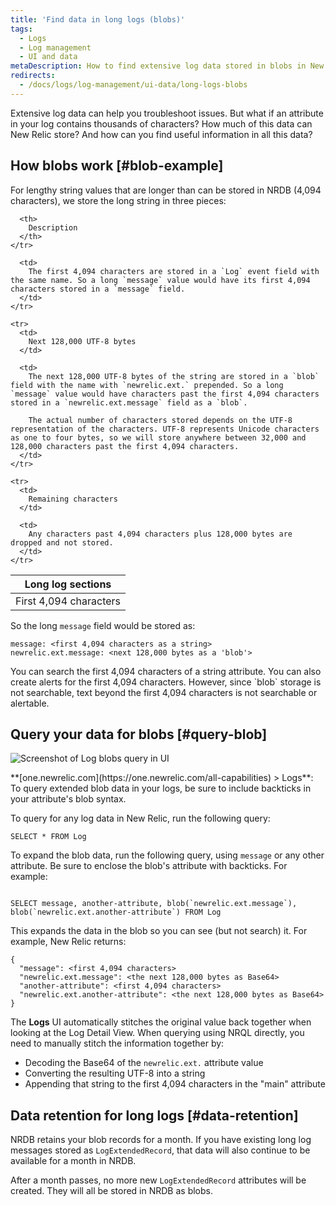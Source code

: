 ```yaml
---
title: 'Find data in long logs (blobs)'
tags:
  - Logs
  - Log management
  - UI and data
metaDescription: How to find extensive log data stored in blobs in New Relic.
redirects:
  - /docs/logs/log-management/ui-data/long-logs-blobs
---
```




Extensive log data can help you troubleshoot issues. But what if an attribute in your log contains thousands of characters? How much of this data can New Relic store? And how can you find useful information in all this data?

## How blobs work [#blob-example]

For lengthy string values that are longer than can be stored in NRDB (4,094 characters), we store the long string in three pieces:

<table>
  <thead>
    <tr>
      <th style={{ width: "200px" }}>
        Long log sections
      </th>

      <th>
        Description
      </th>
    </tr>
  </thead>

  <tbody>
    <tr>
      <td>
        First 4,094 characters
      </td>

      <td>
        The first 4,094 characters are stored in a `Log` event field with the same name. So a long `message` value would have its first 4,094 characters stored in a `message` field.
      </td>
    </tr>

    <tr>
      <td>
        Next 128,000 UTF-8 bytes
      </td>

      <td>
        The next 128,000 UTF-8 bytes of the string are stored in a `blob` field with the name with `newrelic.ext.` prepended. So a long `message` value would have characters past the first 4,094 characters stored in a `newrelic.ext.message` field as a `blob`.

        The actual number of characters stored depends on the UTF-8 representation of the characters. UTF-8 represents Unicode characters as one to four bytes, so we will store anywhere between 32,000 and 128,000 characters past the first 4,094 characters.
      </td>
    </tr>

    <tr>
      <td>
        Remaining characters
      </td>

      <td>
        Any characters past 4,094 characters plus 128,000 bytes are dropped and not stored.
      </td>
    </tr>
  </tbody>
</table>

So the long `message` field would be stored as:

```
message: <first 4,094 characters as a string>
newrelic.ext.message: <next 128,000 bytes as a 'blob'>
```

<Callout variant="tip">
  You can search the first 4,094 characters of a string attribute. You can also create alerts for the first 4,094 characters. However, since `blob` storage is not searchable, text beyond the first 4,094 characters is not searchable or alertable.
</Callout>

## Query your data for blobs [#query-blob]

<img
  title="Query log extended data (blobs)"
  alt="Screenshot of Log blobs query in UI"
  src={logsLogBlobQuery}
/>

<figcaption>
  **[one.newrelic.com](https://one.newrelic.com/all-capabilities) > Logs**: To query extended blob data in your logs, be sure to include backticks in your attribute's blob syntax.
</figcaption>

To query for any log data in New Relic, run the following query:

```
SELECT * FROM Log
```

To expand the blob data, run the following query, using `message` or any other attribute. Be sure to enclose the blob's attribute with backticks. For example:

```

SELECT message, another-attribute, blob(`newrelic.ext.message`), blob(`newrelic.ext.another-attribute`) FROM Log

```

This expands the data in the blob so you can see (but not search) it. For example, New Relic returns:

```
{
  "message": <first 4,094 characters>
  "newrelic.ext.message": <the next 128,000 bytes as Base64> 
  "another-attribute": <first 4,094 characters>
  "newrelic.ext.another-attribute": <the next 128,000 bytes as Base64>
}
```

The **Logs** UI automatically stitches the original value back together when looking at the Log Detail View. When querying using NRQL directly, you need to manually stitch the information together by:

* Decoding the Base64 of the `newrelic.ext.` attribute value
* Converting the resulting UTF-8 into a string
* Appending that string to the first 4,094 characters in the "main" attribute

## Data retention for long logs [#data-retention]

NRDB retains your blob records for a month. If you have existing long log messages stored as `LogExtendedRecord`, that data will also continue to be available for a month in NRDB.

After a month passes, no more new `LogExtendedRecord` attributes will be created. They will all be stored in NRDB as blobs.
